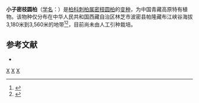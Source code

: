 {{Infraspeciesbox
| image = 
| image_caption = 
| status = 
| status_system = 
| genus = Juniperus
| species = convallium
| varietas = microsperma
| authority = [[郑万钧|Cheng]] et [[傅立国|L. K. Fu]]
| synonyms = 
}}
'''小子密枝圆柏'''（[[学名|学名]]：{{lang|la|''Juniperus convallium'' var. ''microsperma''}}）是[[柏科|柏科]][[刺柏属|刺柏属]][[密枝圆柏|密枝圆柏]]的[[变种|变种]]，为中国青藏高原特有植物。该物种仅分布在中华人民共和国西藏自治区林芝市波密县帕隆藏布江峡谷海拔3,180米到3,560米的地带<ref>{{cite web|title=Juniperus convallium var. microsperma|website=http://www.iucnredlist.org/details/34134/0}}</ref><ref>{{cite journal|author1=Shang HY|coauthors=Li ZH, Dong M et al.|title=Evolutionary origin and demographic history of an ancient conifer (Juniperus microsperma) in the Qinghai-Tibetan Plateau|journal=Scientific reports|date=2015|volume=5|page=10216}}</ref>，目前尚未由人工引种栽培。

== 参考文献 ==
<div class="references-small">
* {{cite web| url =http://www.bioinfo.cn/db05/KmzwSpecies.php?action=view&id=24279| title =小子密枝圆柏（变种）| work =《中国高等植物数据库全库》| publisher =中国科学院微生物研究所| author =昆明植物研究所| accessdate =2009-02-26| deadurl =yes| archiveurl =https://web.archive.org/web/20160305082502/http://www.bioinfo.cn/db05/KmzwSpecies.php?action=view&id=24279| archivedate =2016-03-05}}
</div>
{{Taxonbar|from=Q10958645}}

[[Category:刺柏属|X]]
[[Category:中國特有植物|X]]
[[Category:西藏植物|X]]